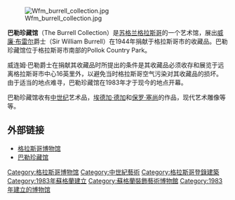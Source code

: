 [[File:Wfm_burrell_collection.jpg|thumb]]

'''巴勒珍藏馆'''（The Burrell Collection）是[[苏格兰|苏格兰]][[格拉斯哥|格拉斯哥]]的一个艺术馆，展出[[威廉·布雷尔|威廉·布雷尔]]爵士（Sir William Burrell）在1944年捐献于格拉斯哥市的收藏品。巴勒珍藏馆位于格拉斯哥市南部的Pollok Country Park。

威连姆·巴勒爵士在捐献其收藏品时所提出的条件是其收藏品必须收存和展览于远离格拉斯哥市中心16英里外，以避免当时格拉斯哥空气污染对其收藏品的损坏。由于适当的地点难寻，巴勒珍藏馆在1983年才于现今的地点开幕。

巴勒珍藏馆收有[[中世纪|中世纪]]艺术品，[[埃德加·德加|埃德加·德加]]和[[保罗·塞尚|保罗·塞尚]]的作品，现代艺术雕像等等。

== 外部链接 ==

* [http://www.glasgowmuseums.com/ 格拉斯哥博物馆] {{Wayback|url=http://www.glasgowmuseums.com/ |date=20170504130647 }}
* [http://www.glasgowmuseums.com/venue/index.cfm?venueid=1 巴勒珍藏馆] {{Wayback|url=http://www.glasgowmuseums.com/venue/index.cfm?venueid=1 |date=20100606041749 }}

{{coord|55|49|51|N|4|18|27|W|region:GB-GLG_type:landmark_source:dewiki|display=title}}

{{格拉斯哥博物馆}}
{{Authority control}}

[[Category:格拉斯哥博物馆|Category:格拉斯哥博物馆]]
[[Category:中世紀藝術|Category:中世紀藝術]]
[[Category:格拉斯哥登錄建築|Category:格拉斯哥登錄建築]]
[[Category:1983年蘇格蘭建立|Category:1983年蘇格蘭建立]]
[[Category:蘇格蘭裝飾藝術博物館|Category:蘇格蘭裝飾藝術博物館]]
[[Category:1983年建立的博物馆|Category:1983年建立的博物馆]]